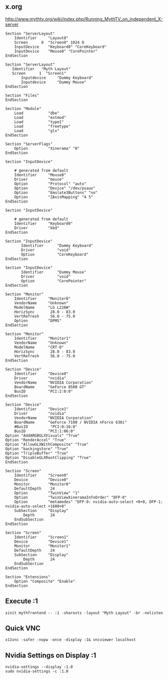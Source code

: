 ==x.org==
http://www.mythtv.org/wiki/index.php/Running_MythTV_on_independent_X-server
<pre>Section "ServerLayout"
    Identifier     "Layout0"
    Screen      0  "Screen0" 1024 0
    InputDevice    "Keyboard0" "CoreKeyboard"
    InputDevice    "Mouse0" "CorePointer"
EndSection

Section "ServerLayout"
   Identifier   "Myth Layout"
   Screen      1  "Screen1"
       Inputdevice     "Dummy Keyboard"
       Inputdevice     "Dummy Mouse"
EndSection

Section "Files"
EndSection

Section "Module"
    Load           "dbe"
    Load           "extmod"
    Load           "type1"
    Load           "freetype"
    Load           "glx"
EndSection

Section "ServerFlags"
    Option         "Xinerama" "0"
EndSection

Section "InputDevice"

    # generated from default
    Identifier     "Mouse0"
    Driver         "mouse"
    Option         "Protocol" "auto"
    Option         "Device" "/dev/psaux"
    Option         "Emulate3Buttons" "no"
    Option         "ZAxisMapping" "4 5"
EndSection

Section "InputDevice"

    # generated from default
    Identifier     "Keyboard0"
    Driver         "kbd"
EndSection

Section "InputDevice"
       Identifier      "Dummy Keyboard"
       Driver          "void"
       Option          "CoreKeyboard"
EndSection

Section "InputDevice"
       Identifier      "Dummy Mouse"
       Driver          "void"
       Option          "CorePointer"
EndSection

Section "Monitor"
    Identifier     "Monitor0"
    VendorName     "Unknown"
    ModelName      "LG L226W"
    HorizSync       28.0 - 83.0
    VertRefresh     56.0 - 75.0
    Option         "DPMS"
EndSection

Section "Monitor"
    Identifier     "Monitor1"
    VendorName     "Unknown"
    ModelName      "CRT-0"
    HorizSync       28.0 - 83.0
    VertRefresh     56.0 - 75.0
EndSection

Section "Device"
    Identifier     "Device0"
    Driver         "nvidia"
    VendorName     "NVIDIA Corporation"
    BoardName      "GeForce 8500 GT"
    BusID          "PCI:2:0:0"
EndSection

Section "Device"
    Identifier     "Device1"
    Driver         "nvidia"
    VendorName     "NVIDIA Corporation"
    BoardName      "GeForce 7100 / NVIDIA nForce 630i"
    #BusID          "PCI:0:16:0"
    BusID          "PCI:1:06:0"
Option "AddARGBGLXVisuals" "True"
Option "RenderAccel" "True"
Option "AllowGLXWithComposite" "True"
Option "backingstore" "True"
Option "TripleBuffer" "True"
Option "DisableGLXRootClipping" "True"
EndSection

Section "Screen"
    Identifier     "Screen0"
    Device         "Device0"
    Monitor        "Monitor0"
    DefaultDepth    24
    Option         "TwinView" "1"
    Option         "TwinViewXineramaInfoOrder" "DFP-0"
    Option         "metamodes" "DFP-0: nvidia-auto-select +0+0, DFP-1: nvidia-auto-select +1680+0"
    SubSection     "Display"
        Depth       24
    EndSubSection
EndSection

Section "Screen"
    Identifier     "Screen1"
    Device         "Device1"
    Monitor        "Monitor1"
    DefaultDepth    24
    SubSection     "Display"
        Depth       24
    EndSubSection
EndSection

Section "Extensions"
    Option "Composite" "Enable"
EndSection</pre>

==Execute :1==
<pre>xinit mythfrontend -- :1 -sharevts -layout "Myth Layout" -br -nolisten</pre>

==Quick VNC==
<pre>x11vnc -safer -nopw -once -display :1& vncviewer localhost</pre>

==Nvidia Settings on Display :1==
<pre>nvidia-settings --display :1.0
sudo nvidia-settings -c :1.0</pre>